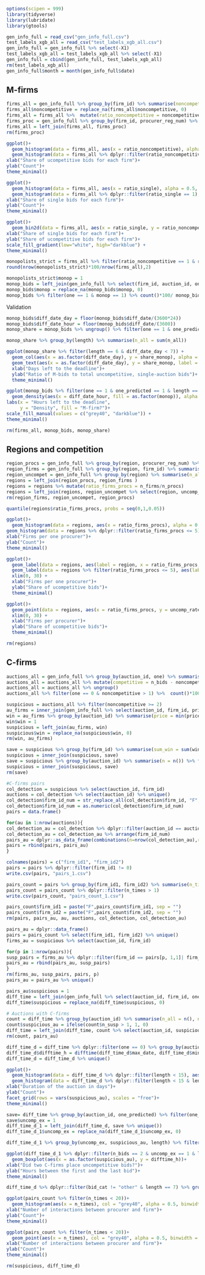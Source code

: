 ```{r, echo = F}
options(scipen = 999)
library(tidyverse)
library(lubridate)
library(gtools)
```

```{r, echo = F}
gen_info_full = read_csv("gen_info_full.csv")
test_labels_xgb_all = read_csv("test_labels_xgb_all.csv")
gen_info_full = gen_info_full %>% select(-X1)
test_labels_xgb_all = test_labels_xgb_all %>% select(-X1)
gen_info_full = cbind(gen_info_full, test_labels_xgb_all)
rm(test_labels_xgb_all)
gen_info_full$month = month(gen_info_full$date)
```

## M-firms

```{r}
firms_all = gen_info_full %>% group_by(firm_id) %>% summarise(noncompetitive = sum(one_predicted), single = sum(one), n_bids = n())
firms_all$noncompetitive = replace_na(firms_all$noncompetitive, 0)
firms_all = firms_all %>%  mutate(ratio_noncompetitive = noncompetitive/n_bids, ratio_single = single/n_bids)
firms_proc = gen_info_full %>% group_by(firm_id, procurer_reg_num) %>% summarise(n = n()) %>% group_by(firm_id) %>% summarise(n_buyers = n())
firms_all = left_join(firms_all, firms_proc)
rm(firms_proc)
```

```{r}
ggplot()+
  geom_histogram(data = firms_all, aes(x = ratio_noncompetitive), alpha = 0.5, color = "grey40")+
  geom_histogram(data = firms_all %>% dplyr::filter(ratio_noncompetitive == 1), aes(x = ratio_noncompetitive), fill = "darkblue")+
xlab("Share of ucompetitive bids for each firm")+
ylab("Count")+
theme_minimal()
```
```{r}
ggplot()+
  geom_histogram(data = firms_all, aes(x = ratio_single), alpha = 0.5, color = "grey40")+
  geom_histogram(data = firms_all %>% dplyr::filter(ratio_single == 1), aes(x = ratio_single), fill = "darkblue")+
xlab("Share of single bids for each firm")+
ylab("Count")+
theme_minimal()
```
```{r}
ggplot()+
  geom_bin2d(data = firms_all, aes(x = ratio_single, y = ratio_noncompetitive), alpha = 0.9, binwidth = c(0.1, 0.1))+
xlab("Share of single bids for each firm")+
ylab("Share of ucompetitive bids for each firm")+
scale_fill_gradient(low="white", high="darkblue") +
theme_minimal()
```

```{r}
monopolists_strict = firms_all %>% filter(ratio_noncompetitive == 1 & ratio_single == 1 & n_buyers > 1)
round(nrow(monopolists_strict)*100/nrow(firms_all),2)
```
```{r}
monopolists_strict$monop = 1
monop_bids = left_join(gen_info_full %>% select(firm_id, auction_id, one, diff_date, one_predicted, length, month), monopolists_strict %>% select(firm_id, monop))
monop_bids$monop = replace_na(monop_bids$monop, 0)
monop_bids %>% filter(one == 1 & monop == 1) %>% count()*100/ monop_bids%>% count()
```

Validation 
```{r}
monop_bids$diff_date_day = floor(monop_bids$diff_date/(3600*24))
monop_bids$diff_date_hour = floor(monop_bids$diff_date/(3600))
monop_share = monop_bids %>% ungroup() %>% filter(one == 1 & one_predicted == 1) %>%  group_by(diff_date_day, length) %>% summarise(n_monop = sum(monop), n_all = n()) %>% mutate(share_monop = n_monop/n_all)
```

```{r}
monop_share %>% group_by(length) %>% summarise(n_all = sum(n_all))
```

```{r}
ggplot(monop_share %>% filter(length == 6 & diff_date_day < 7)) +
  geom_col(aes(x = as.factor(diff_date_day), y = share_monop), alpha = 0.5, col = "grey40") +
  geom_text(aes(x = as.factor(diff_date_day), y = share_monop, label = round(share_monop, 3)), vjust = 1.5, color = "black") +
  xlab("Days left to the deadline")+
  ylab("Ratio of M-bids to total uncompetitive, single-auction bids")+
  theme_minimal()
```

```{r}
ggplot(monop_bids %>% filter(one == 1 & one_predicted == 1 & length == 7 & diff_date_day < 8))+
  geom_density(aes(x = diff_date_hour, fill = as.factor(monop)), alpha = 0.5, col = "gray40")+
labs(x = "Hours left to the deadline", 
     y = "Density", fill = "M-firm?")+
scale_fill_manual(values = c("grey40", "darkblue")) +
theme_minimal()
```

```{r}
rm(firms_all, monop_bids, monop_share)
```

## Regions and competition
```{r}
region_procs = gen_info_full %>% group_by(region, procurer_reg_num) %>% summarise(n = n()) %>% group_by(region) %>% summarise(n_procs = n())
region_firms = gen_info_full %>% group_by(region, firm_id) %>% summarise(n = n()) %>% group_by(region) %>% summarise(n_firms = n())
region_uncompet = gen_info_full %>% group_by(region) %>% summarise(n_all = n(), n_uncomp = sum(one_predicted))%>% mutate(uncomp_rate = n_uncomp/n_all)
regions = left_join(region_procs, region_firms )
regions = regions %>% mutate(ratio_firms_procs = n_firms/n_procs)
regions = left_join(regions, region_uncompet %>% select(region, uncomp_rate))
rm(region_firms, region_uncompet, region_procs)
```

```{r}
quantile(regions$ratio_firms_procs, probs = seq(0,1,0.05))
```

```{r}
ggplot()+
  geom_histogram(data = regions, aes(x = ratio_firms_procs), alpha = 0.5, color = "grey40", bins = 13)+
geom_histogram(data = regions %>% dplyr::filter(ratio_firms_procs <= 5), aes(x = ratio_firms_procs), fill = "darkblue", bins = 13)+
xlab("Firms per one procurer")+
ylab("Count")+
theme_minimal()
```

```{r}
ggplot()+
  geom_label(data = regions, aes(label = region, x = ratio_firms_procs, y = uncomp_rate), position = "nudge", size = 3)+
  geom_label(data = regions %>% filter(ratio_firms_procs <= 5), aes(label = region, x = ratio_firms_procs, y = uncomp_rate), fill ="darkblue", alpha = 0.5,  position = "nudge", size = 3)+
  xlim(0, 30) +
  xlab("Firms per one procurer")+
  ylab("Share of ucompetitive bids")+
  theme_minimal()
```
```{r}
ggplot()+
  geom_point(data = regions, aes(x = ratio_firms_procs, y = uncomp_rate), col = "darkblue", size = 2)+
  xlim(0, 30) +
  xlab("Firms per procurer")+
  ylab("Share of ucompetitive bids")+
  theme_minimal()
```

```{r}
rm(regions)
```

## C-firms
```{r}
auctions_all = gen_info_full %>% group_by(auction_id, one) %>% summarise(noncompetitive = sum(one_predicted), n_bids = n())
auctions_all = auctions_all %>% mutate(competitive = n_bids - noncompetitive)
auctions_all = auctions_all %>% ungroup()
auctions_all %>% filter(one == 0 & noncompetitive > 1) %>%  count()*100/ auctions_all %>% filter(one == 0) %>%  count()
```

```{r}
suspicious = auctions_all %>% filter(noncompetitive >= 2)
au_firms = inner_join(gen_info_full %>% select(auction_id, firm_id, price), suspicious %>% select(auction_id))
win = au_firms %>% group_by(auction_id) %>% summarise(price = min(price))
win$win = 1
suspicious = left_join(au_firms, win)
suspicious$win = replace_na(suspicious$win, 0)
rm(win, au_firms)
```

```{r}
save = suspicious %>% group_by(firm_id) %>% summarise(sum_win = sum(win)) %>% filter(sum_win > 0 & firm_id != "F0")
suspicious = inner_join(suspicious, save)
save = suspicious %>% group_by(auction_id) %>% summarise(n = n()) %>% filter(n > 1)
suspicious = inner_join(suspicious, save)
rm(save)
```

```{r}
#C-firms pairs
col_detection = suspicious %>% select(auction_id, firm_id)
auctions = col_detection %>% select(auction_id) %>% unique()
col_detection$firm_id_num = str_replace_all(col_detection$firm_id, "F", "")
col_detection$firm_id_num = as.numeric(col_detection$firm_id_num)
pairs = data.frame()
```

```{r}
for(au in 1:nrow(auctions)){
col_detection_au = col_detection %>% dplyr::filter(auction_id == auctions[au,1,1])
col_detection_au = col_detection_au %>% arrange(firm_id_num)
pairs_au = dplyr::as_data_frame(combinations(n=nrow(col_detection_au),r=2,v=col_detection_au$firm_id_num,repeats.allowed=F))
pairs = rbind(pairs, pairs_au)
}
```

```{r}
colnames(pairs) = c("firm_id1", "firm_id2")
pairs = pairs %>% dplyr::filter(firm_id1 != 0)
write.csv(pairs, "pairs_1.csv")

pairs_count = pairs %>% group_by(firm_id1, firm_id2) %>% summarise(n_times = n())
pairs_count = pairs_count %>% dplyr::filter(n_times > 1)
write.csv(pairs_count, "pairs_count_1.csv")
```

```{r}
pairs_count$firm_id1 = paste("F",pairs_count$firm_id1, sep = "")
pairs_count$firm_id2 = paste("F",pairs_count$firm_id2, sep = "")
rm(pairs, pairs_au, au, auctions, col_detection, col_detection_au)
```

```{r}
pairs_au = dplyr::data_frame()
pairs = pairs_count %>% select(firm_id1, firm_id2) %>% unique()
firms_au = suspicious %>% select(auction_id, firm_id)
```

```{r}
for(p in 1:nrow(pairs)){
susp_pairs = firms_au %>% dplyr::filter(firm_id == pairs[p, 1,1]| firm_id == pairs[p, 2, 1])
pairs_au = rbind(pairs_au, susp_pairs)
}
rm(firms_au, susp_pairs, pairs, p)
pairs_au = pairs_au %>% unique()
```

```{r}
pairs_au$suspicious = 1
diff_time = left_join(gen_info_full %>% select(auction_id, firm_id, one, one_predicted, date, diff_date, length, region), pairs_au)
diff_time$suspicious = replace_na(diff_time$suspicious, 0)
```

```{r}
# Auctions with C-firms
count = diff_time %>% group_by(auction_id) %>% summarise(n_all = n(), n_susp = sum(suspicious))
count$suspicious_au = ifelse(count$n_susp > 1, 1, 0)
diff_time = left_join(diff_time, count %>% select(auction_id, suspicious_au) %>% unique())
rm(count, pairs_au)
```

```{r}
diff_time_d = diff_time %>% dplyr::filter(one == 0) %>% group_by(auction_id, suspicious_au, length) %>%  summarise(min_date = min(date), max_date = max(date), n_bids = n())
diff_time_d$difftime_h = difftime(diff_time_d$max_date, diff_time_d$min_date, units = "hours")
diff_time_d = diff_time_d %>% unique()
```

```{r}
ggplot()+
  geom_histogram(data = diff_time_d %>% dplyr::filter(length < 15), aes(x = length), col = "grey40", alpha = 0.5, binwidth = 1)+
  geom_histogram(data = diff_time_d %>% dplyr::filter(length < 15 & length == 7), aes(x = length), fill = "darkblue", binwidth = 1)+
xlab("Duration of the auction in days")+
ylab("Count")+
facet_grid(rows = vars(suspicious_au), scales = "free")+
theme_minimal()
```

```{r}
save= diff_time %>% group_by(auction_id, one_predicted) %>% filter(one_predicted == 1) %>% select(auction_id)
save$uncomp_ex = 1
diff_time_d_1 = left_join(diff_time_d, save %>% unique())
diff_time_d_1$uncomp_ex = replace_na(diff_time_d_1$uncomp_ex, 0)
```

```{r}
diff_time_d_1 %>% group_by(uncomp_ex, suspicious_au, length) %>% filter(uncomp_ex == 1 & length > 5 )%>% count()
```

```{r}
ggplot(diff_time_d_1 %>% dplyr::filter(n_bids == 2 & uncomp_ex == 1 & length == 6))+
  geom_boxplot(aes(x = as.factor(suspicious_au), y = difftime_h))+
xlab("Did two C-firms place uncompetitive bids?")+
ylab("Hours between the first and the last bid")+
theme_minimal()
```
```{r}
diff_time_d %>% dplyr::filter(bid_cat != "other" & length == 7) %>% group_by(suspicious_au, n_bids) %>% summarise(median = median(difftime_h))
```
```{r}
ggplot(pairs_count %>% filter(n_times < 20))+
  geom_histogram(aes(x = n_times), col = "grey40", alpha = 0.5, binwidth = 1)+
xlab("Number of interactions between procurer and firm")+
ylab("Count")+
theme_minimal()
```

```{r}
ggplot(pairs_count %>% filter(n_times < 20))+
  geom_point(aes(x = n_times), col = "grey40", alpha = 0.5, binwidth = 1)+
xlab("Number of interactions between procurer and firm")+
ylab("Count")+
theme_minimal()
```

```{r}
rm(suspicious, diff_time_d)
```
